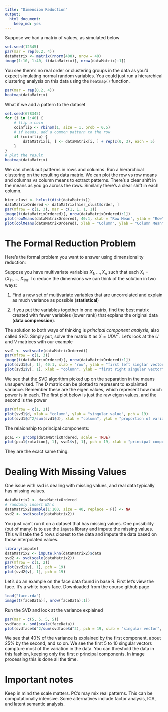 ```yaml
---
title: "Dimension Reduction"
output:
  html_document:
    keep_md: yes
---
```


Suppose we had a matrix of values, as simulated below

```r
set.seed(12345)
par(mar = rep(0.2, 4))
dataMatrix <- matrix(rnorm(400), nrow = 40)
image(1:10, 1:40, t(dataMatrix)[, nrow(dataMatrix):1])
```



You see there's no real order or clustering groups in the data as you'd expect simulating normal random variables. You could just run a hierarchical clustering analysis on this data using the `heatmap()` function.

```r
par(mar = rep(0.2, 4))
heatmap(dataMatrix)
```

What if we add a pattern to the dataset

```r
set.seed(678345)
for (i in 1:40) {
    # flip a coin
    coinflip <- rbinom(1, size = 1, prob = 0.5)
    # if heads, add a common pattern to the row
    if (coinflip) {
        dataMatrix[i, ] <- dataMatrix[i, ] + rep(c(0, 3), each = 5) 
    }
}
# plot the result
heatmap(dataMatrix)
```

We can check out patterns in rows and columns. Run a hierarchical clustering on the resulting data matrix. We can plot the row vs row means and columns vs column means to extract patterns. There's a clear shift in the means as you go across the rows. Similarly there's a clear shift in each column. 

```r
hier_clust <- hclust(dist(dataMatrix))
dataMatrixOrdered <- dataMatrix[hier_clust$order, ]
par(mfrow = c(1, 3), mar = c(1, 1, 1, 1))
image(t(dataMatrixOrdered)[, nrow(dataMatrixOrdered):1])
plot(rowMeans(dataMatrixOrdered), 40:1, xlab = "Row Mean", ylab = "Row", pch = 19, cex = 2)
plot(colMeans(dataMatrixOrdered), xlab = "Column", ylab = "Column Mean", pch = 19, cex = 2)
```


# The Formal Reduction Problem

Here's the formal problem you want to answer using dimensionality reduction: 

Suppose you have multivariate variables $X_1, ..., X_n$ such that each $X_i = (X_{11}, ..., X_{1m}$. To reduce the dimensions we can think of the solution in two ways:

1. Find a new set of multivariate variables that are uncorrelated and explain as much variance as possible (**statistical**)

2. If you put the variables together in one matrix, find the best matrix created with fewer variables (lower rank) that explans the original data (**data compression**). 

The solution to both ways of thinking is *principal component analysis*, also called *SVD*. Simply put, solve the matrix X as $X = UDV^T$. Let's look at the $U$ and $V$ matrices with our example

```r
svd1 <- svd(scale(dataMatrixOrdered))
par(mfrow = c(1, 3))
image(t(dataMatrixOrdered)[, nrow(dataMatrixOrdered):1])
plot(svd1$u[, 1], 40:1, xlab = "row", ylab = "first left singlar vector", pch = 19)
plot(svd1$v[, 1], xlab = "column", ylab = "first right singular vector", pch = 19)
```

We see that the SVD algorithm picked up on the separation in the means unsupervised. The $D$ matrix can be plotted to represent to explainted variance. Remember these are the eigen values, which represent how much power is in each. The first plot below is just the raw eigen values, and the second is the power

```r
par(mfrow = c(1, 2))
plot(svd1$d, xlab = "column", ylab = "singular value", pch = 19)
plot(svd1$d^2/sum(svd1$d), xlab = "column", ylab = "proportion of variance explained", pch = 19)
```

The relaionship to principal components:

```r
pca1 <- prcomp(dataMatrixOrdered, scale = TRUE)
plot(pca1$rotation[, 1], svd1$v[, 1], pch = 19, xlab = "principal component 1", ylab = "right singular vector 1")
```

They are the exact same thing. 

# Dealing With Missing Values

One issue with svd is dealing with missing values, and real data typically has missing values.

```r
dataMatrix2 <- dataMatrixOrdered
# randomly insert NA's
dataMatrix2[sample(1:100, size = 40, replace = F)] <- NA
svd2 <- svd(scale(dataMatrix2)) 
```

You just can't run it on a dataset that has missing values. One possibility (out of many) is to use the `impute` library and impute the missing values. This will take the 5 rows closest to the data and impute the data based on those interpolated values.

```r
library(impute)
dataMatrix2 <- impute.knn(dataMatrix2)$data
svd2 <- svd(scale(dataMatrix2))
par(mfrow = c(1, 2))
plot(svd1$v[, 1], pch = 19)
plot(svd2$v[, 1], pch = 19)
```

Let's do an example on the face data found in base R. First let's view the face. It's a white boy's face. Downloaded from the course github page

```r
load("face.rda")
image(t(faceData)[, nrow(faceData):1])
```

Run the SVD and look at the variance explained

```r
par(mar = c(5, 5, 5, 5))
svdface <- svd(scale(faceData))
plot(svdface$d^2/sum(svdface$d^2), pch = 19, xlab = "singular vector", ylab = "variance explained")
```

We see that 40% of the variance is explained by the first component, about 25% by the second, and so on. We see the first 5 to 10 singular vectors campture most of the variation in the data. You can threshold the data in this fashion, keeping only the first $n$ principal components. In image processing this is done all the time. 

# Important notes

Keep in mind the scale matters. PC's may mix real patterns. This can be computationally intensive. Some alternatives include factor analysis, ICA, and latent semantic analysis.
